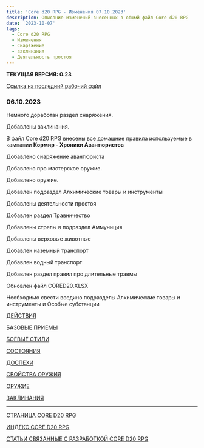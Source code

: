 ```yaml
---
title: 'Core d20 RPG - Изменения 07.10.2023'
description: Описание изменений внесенных в общмй файл Core d20 RPG
date: '2023-10-07'
tags:
  - Core d20 RPG
  - Изменения
  - Снаряжение
  - заклинания
  - Деятельность простоя
---
```


**ТЕКУЩАЯ ВЕРСИЯ: 0.23**

[Ссылка на последний рабочий файл](https://1drv.ms/w/s!Atcrhwwo1lBA4rJxN269ggsPOOkL4g?e=Y9GmLH)

### 06.10.2023

Немного доработан раздел снаряжения.

Добавлены заклинания.

В файл Core d20 RPG внесены все домашние правила используемые в кампании **Кормир - Хроники Авантюристов**

Добавлено снаряжение авантюриста

Добавлено про мастерское оружие.

Добавлено оружие.

Добавлен подраздел Алхимические товары и
инструменты

Добавлены деятельности простоя

Добавлен раздел Травничество

Добавлены стрелы в подраздел Аммуниция

Добавлены верховые животные

Добавлен наземный транспорт

Добавлен водный транспорт

Добавлен раздел правил про длительные травмы

Обновлен файл CORED20.XLSX

Необходимо свести воедино подразделы Алхимические товары и инструменты и Особые субстанции

[ДЕЙСТВИЯ](/posts/cored20rpg/actions)

[БАЗОВЫЕ ПРИЕМЫ](/posts/cored20rpg/basicmaneuvers)

[БОЕВЫЕ СТИЛИ](/posts/cored20rpg/fightingstyles)

[СОСТОЯНИЯ](/posts/cored20rpg/conditions)

[ДОСПЕХИ](/posts/cored20rpg/armor)

[СВОЙСТВА ОРУЖИЯ](/posts/cored20rpg/weaponproperties)

[ОРУЖИЕ](/posts/cored20rpg/weapons)

[ЗАКЛИНАНИЯ](/posts/cored20rpg/spells)

---

[СТРАНИЦА CORE D20 RPG](https://cyborgsandmages.com/cored20rpg/)

[ИНДЕКС CORE D20 RPG](https://cyborgsandmages.com/cored20rpg/1)

[СТАТЬИ СВЯЗАННЫЕ С РАЗРАБОТКОЙ CORE D20 RPG](https://cyborgsandmages.com/core-d20/1)
